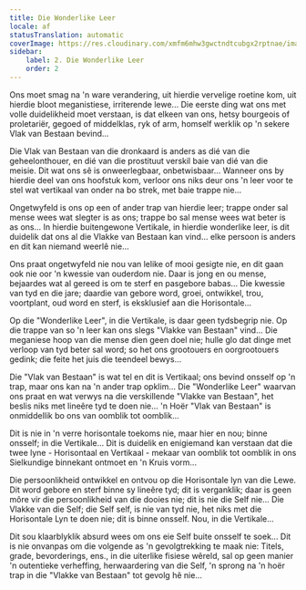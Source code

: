 ```yaml
---
title: Die Wonderlike Leer
locale: af
statusTranslation: automatic
coverImage: https://res.cloudinary.com/xmfm6mhw3gwctndtcubgx2rptnae/image/upload/v1740468922/small_cover_tratado_de_psicologia_revolucionaria_a4c0dca4e0.webp
sidebar:
    label: 2. Die Wonderlike Leer
    order: 2
---
```

Ons moet smag na 'n ware verandering, uit hierdie vervelige roetine kom, uit hierdie bloot meganistiese, irriterende lewe... Die eerste ding wat ons met volle duidelikheid moet verstaan, is dat elkeen van ons, hetsy bourgeois of proletariër, gegoed of middelklas, ryk of arm, homself werklik op 'n sekere Vlak van Bestaan bevind...

Die Vlak van Bestaan van die dronkaard is anders as dié van die geheelonthouer, en dié van die prostituut verskil baie van dié van die meisie. Dit wat ons sê is onweerlegbaar, onbetwisbaar... Wanneer ons by hierdie deel van ons hoofstuk kom, verloor ons niks deur ons 'n leer voor te stel wat vertikaal van onder na bo strek, met baie trappe nie...

Ongetwyfeld is ons op een of ander trap van hierdie leer; trappe onder sal mense wees wat slegter is as ons; trappe bo sal mense wees wat beter is as ons... In hierdie buitengewone Vertikale, in hierdie wonderlike leer, is dit duidelik dat ons al die Vlakke van Bestaan kan vind... elke persoon is anders en dit kan niemand weerlê nie...

Ons praat ongetwyfeld nie nou van lelike of mooi gesigte nie, en dit gaan ook nie oor 'n kwessie van ouderdom nie. Daar is jong en ou mense, bejaardes wat al gereed is om te sterf en pasgebore babas... Die kwessie van tyd en die jare; daardie van gebore word, groei, ontwikkel, trou, voortplant, oud word en sterf, is eksklusief aan die Horisontale...

Op die "Wonderlike Leer", in die Vertikale, is daar geen tydsbegrip nie. Op die trappe van so 'n leer kan ons slegs "Vlakke van Bestaan" vind... Die meganiese hoop van die mense dien geen doel nie; hulle glo dat dinge met verloop van tyd beter sal word; so het ons grootouers en oorgrootouers gedink; die feite het juis die teendeel bewys...

Die "Vlak van Bestaan" is wat tel en dit is Vertikaal; ons bevind onsself op 'n trap, maar ons kan na 'n ander trap opklim... Die "Wonderlike Leer" waarvan ons praat en wat verwys na die verskillende "Vlakke van Bestaan", het beslis niks met lineêre tyd te doen nie... 'n Hoër "Vlak van Bestaan" is onmiddellik bo ons van oomblik tot oomblik...

Dit is nie in 'n verre horisontale toekoms nie, maar hier en nou; binne onsself; in die Vertikale... Dit is duidelik en enigiemand kan verstaan dat die twee lyne - Horisontaal en Vertikaal - mekaar van oomblik tot oomblik in ons Sielkundige binnekant ontmoet en 'n Kruis vorm...

Die persoonlikheid ontwikkel en ontvou op die Horisontale lyn van die Lewe. Dit word gebore en sterf binne sy lineêre tyd; dit is verganklik; daar is geen môre vir die persoonlikheid van die dooies nie; dit is nie die Self nie... Die Vlakke van die Self; die Self self, is nie van tyd nie, het niks met die Horisontale Lyn te doen nie; dit is binne onsself. Nou, in die Vertikale...

Dit sou klaarblyklik absurd wees om ons eie Self buite onsself te soek... Dit is nie onvanpas om die volgende as 'n gevolgtrekking te maak nie: Titels, grade, bevorderings, ens., in die uiterlike fisiese wêreld, sal op geen manier 'n outentieke verheffing, herwaardering van die Self, 'n sprong na 'n hoër trap in die "Vlakke van Bestaan" tot gevolg hê nie...

